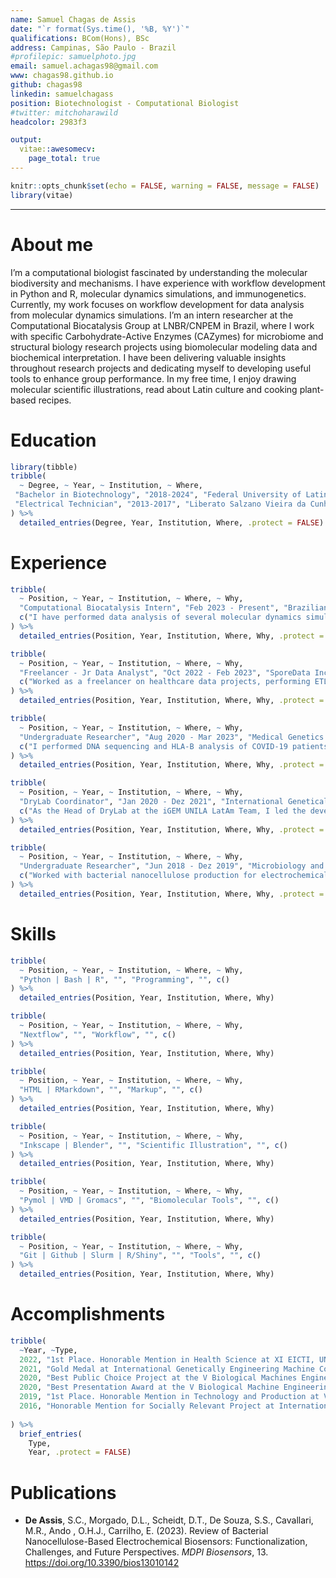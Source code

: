 ```yaml
---
name: Samuel Chagas de Assis
date: "`r format(Sys.time(), '%B, %Y')`"
qualifications: BCom(Hons), BSc
address: Campinas, São Paulo - Brazil
#profilepic: samuelphoto.jpg
email: samuel.achagas98@gmail.com
www: chagas98.github.io
github: chagas98
linkedin: samuelchagass
position: Biotechnologist - Computational Biologist
#twitter: mitchoharawild
headcolor: 2983f3

output: 
  vitae::awesomecv:
    page_total: true
---
```


```r
knitr::opts_chunk$set(echo = FALSE, warning = FALSE, message = FALSE)
library(vitae)
```

---

# About me
\newcommand\tab[1][1cm]{\hspace*{#1}}
\begingroup
\fontsize{10}{12}\selectfont
\tab[1cm]I'm a computational biologist fascinated by understanding the molecular biodiversity and mechanisms. I have experience with workflow development in Python and R, molecular dynamics simulations, and immunogenetics. Currently, my work focuses on workflow development for data analysis from molecular dynamics simulations.  I’m an intern researcher at the Computational Biocatalysis Group at LNBR/CNPEM in Brazil, where I work with specific Carbohydrate-Active Enzymes (CAZymes) for microbiome and structural biology research projects using biomolecular modeling data and biochemical interpretation. I have been delivering valuable insights throughout research projects and dedicating myself to developing useful tools to enhance group performance. In my free time, I enjoy drawing molecular scientific illustrations, read about Latin culture and cooking plant-based recipes. 

\endgroup

# Education

```r
library(tibble)
tribble(
  ~ Degree, ~ Year, ~ Institution, ~ Where,
 "Bachelor in Biotechnology", "2018-2024", "Federal University of Latin-American Integration (UNILA)", "Foz do Iguaçu, Brazil",
 "Electrical Technician", "2013-2017", "Liberato Salzano Vieira da Cunha Foudation", "Novo Hamburgo, Brazil"
) %>% 
  detailed_entries(Degree, Year, Institution, Where, .protect = FALSE)
```

# Experience

```r
tribble(
  ~ Position, ~ Year, ~ Institution, ~ Where, ~ Why,
  "Computational Biocatalysis Intern", "Feb 2023 - Present", "Brazilian Center for Research in Energy and Materials (CNPEM)", "Campinas, São Paulo",
  c("I have performed data analysis of several molecular dynamics simulations, primarily using Python and Shell scripting compatible with Slurm HPC environment. The main goal are new insights about molecular mechanisms from new Carbohydrate-Active enzyme families, which benefits the experimental team for mutation screening and activity assays.", "\\textbf{|} Gromacs \\textbf{|} Slurm/HPC \\textbf{|} Python/MDAnalysis \\textbf{|} Autodock Vina \\textbf{|} Conda/Bioconda \\textbf{|} Pymol/VMD \\textbf{|}")
) %>% 
  detailed_entries(Position, Year, Institution, Where, Why, .protect = FALSE)
```

```r
tribble(
  ~ Position, ~ Year, ~ Institution, ~ Where, ~ Why,
  "Freelancer - Jr Data Analyst", "Oct 2022 - Feb 2023", "SporeData Inc.", "Remote",
  c("Worked as a freelancer on healthcare data projects, performing ETL, cohort generation, data visualization, clinical study reports, and statistical analyses.", "\\textbf{|} R \\textbf{|} SparkR \\textbf{|} RMarkdown \\textbf{|} Cloud/N3C \\textbf{|}")
) %>% 
  detailed_entries(Position, Year, Institution, Where, Why, .protect = FALSE)
```

```r
tribble(
  ~ Position, ~ Year, ~ Institution, ~ Where, ~ Why,
  "Undergraduate Researcher", "Aug 2020 - Mar 2023", "Medical Genetics Lab - UNILA", "Foz do Iguaçu, Brazil",
  c("I performed DNA sequencing and HLA-B analysis of COVID-19 patients, gathering clinical and genomic data, along with HLA-epitope binding affinities from computational predictions, to study the mutational landscape of SARS-CoV-2 variants in Foz do Iguaçu. I worked with a Nextflow pipeline to collect, transform, and visualize missense mutations affecting HLA epitopes. The result is an easy-to-use pipeline that contributes to genomic surveillance approaches for a Brazilian border research group. \\href{https://github.com/chagas98/sarscovHLAFoz}{(\\underline{Details})}", "\\textbf{|} Missense mutation analyses \\textbf{|} GISAID \\textbf{|} Nextflow \\textbf{|} Bash \\textbf{|} Python \\textbf{|} R \\textbf{|} Sanger Sequencing \\textbf{|} netMHCpan4.1 \\textbf{|}")
) %>% 
  detailed_entries(Position, Year, Institution, Where, Why, .protect = FALSE)
```

```r
tribble(
  ~ Position, ~ Year, ~ Institution, ~ Where, ~ Why,
  "DryLab Coordinator", "Jan 2020 - Dez 2021", "International Genetically Engineered Machine Competition (iGEM)", "Paris, France",
  c("As the Head of DryLab at the iGEM UNILA LatAm Team, I led the development of a kinetic model with parameter optimization. We used an Ordinary Differential Equations (ODEs) framework coupled with sensitivity analysis to evaluate the performance of our synthetic genetic circuit. This model provided valuable insights to the experimental team, helping them design experiments and identify key parameters to improve system performance. Also, we built the Carpincho Toehold Generator, specialized in the design of Toeholds for miRNAs detection, using Python and NUPACK API. \\href{https://github.com/chagas98/iGEM2021_Modeling}{(\\underline{Details})}", "\\textbf{|} System biology \\textbf{|} Python \\textbf{|} R \\textbf{|}")
) %>% 
  detailed_entries(Position, Year, Institution, Where, Why, .protect = FALSE)
```

```r
tribble(
  ~ Position, ~ Year, ~ Institution, ~ Where, ~ Why,
  "Undergraduate Researcher", "Jun 2018 - Dez 2019", "Microbiology and Biochemical Lab - UNILA", "Foz do Iguaçu, Brazil",
  c("Worked with bacterial nanocellulose production for electrochemical applications, establishing bacteria cultivation, biofilm extraction and purification protocols. Additionally, conducted a literature review bridging the gap between bacterial nanocellulose and its electrochemical applications.", "\\textbf{|} Laboratory practices \\textbf{|} Literature review \\textbf{|} Microbiology lab protocols \\textbf{|}")
) %>% 
  detailed_entries(Position, Year, Institution, Where, Why, .protect = FALSE)
```


# Skills

```r
tribble(
  ~ Position, ~ Year, ~ Institution, ~ Where, ~ Why,
  "Python | Bash | R", "", "Programming", "", c()
) %>% 
  detailed_entries(Position, Year, Institution, Where, Why)

tribble(
  ~ Position, ~ Year, ~ Institution, ~ Where, ~ Why,
  "Nextflow", "", "Workflow", "", c()
) %>% 
  detailed_entries(Position, Year, Institution, Where, Why)

tribble(
  ~ Position, ~ Year, ~ Institution, ~ Where, ~ Why,
  "HTML | RMarkdown", "", "Markup", "", c()
) %>% 
  detailed_entries(Position, Year, Institution, Where, Why)

tribble(
  ~ Position, ~ Year, ~ Institution, ~ Where, ~ Why,
  "Inkscape | Blender", "", "Scientific Illustration", "", c()
) %>% 
  detailed_entries(Position, Year, Institution, Where, Why)

tribble(
  ~ Position, ~ Year, ~ Institution, ~ Where, ~ Why,
  "Pymol | VMD | Gromacs", "", "Biomolecular Tools", "", c()
) %>% 
  detailed_entries(Position, Year, Institution, Where, Why)

tribble(
  ~ Position, ~ Year, ~ Institution, ~ Where, ~ Why,
  "Git | Github | Slurm | R/Shiny", "", "Tools", "", c()
) %>% 
  detailed_entries(Position, Year, Institution, Where, Why)
```

# Accomplishments

```r
tribble(
  ~Year, ~Type,
  2022, "1st Place. Honorable Mention in Health Science at XI EICTI, UNILA",
  2021, "Gold Medal at International Genetically Engineering Machine Competition - iGEM",
  2020, "Best Public Choice Project at the V Biological Machines Engineering Summer Program - UFMG",
  2020, "Best Presentation Award at the V Biological Machine Engineering Summer Program - UFMG",
  2019, "1st Place. Honorable Mention in Technology and Production at VII SEUNI - UNILA",
  2016, "Honorable Mention for Socially Relevant Project at International Conference MOSTRATEC, UNESCO."
  
) %>% 
  brief_entries(
    Type,
    Year, .protect = FALSE)
```

# Publications

\begingroup
\fontsize{10}{12}\selectfont

* **De Assis**, S.C., Morgado, D.L., Scheidt, D.T., De Souza, S.S., Cavallari, M.R., Ando , O.H.J., Carrilho, E. (2023). Review of Bacterial Nanocellulose-Based Electrochemical Biosensors: Functionalization, Challenges, and Future Perspectives. *MDPI Biosensors*, 13. [https://doi.org/10.3390/bios13010142](https://doi.org/10.3390/bios13010142)


\endgroup

